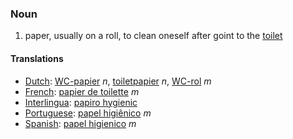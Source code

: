 ===Noun===

#paper, usually on a roll, to clean oneself after goint to the [[toilet]]

====Translations====
*[[Dutch]]: [[WC-papier]] ''n'', [[toiletpapier]] ''n'', [[WC-rol]] ''m''
*[[French]]: [[papier de toilette]] ''m''
*[[Interlingua]]: [[papiro hygienic]]
*[[Portuguese]]: [[papel higiênico]] ''m''
*[[Spanish]]: [[papel higienico]] ''m''